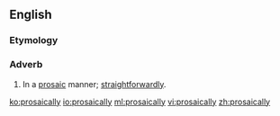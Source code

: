 ==English==

===Etymology===
{{suffix|prosaic|ally}}

===Adverb===
{{en-adv}}

# In a [[prosaic]] manner; [[straightforwardly]].

[[ko:prosaically]]
[[io:prosaically]]
[[ml:prosaically]]
[[vi:prosaically]]
[[zh:prosaically]]